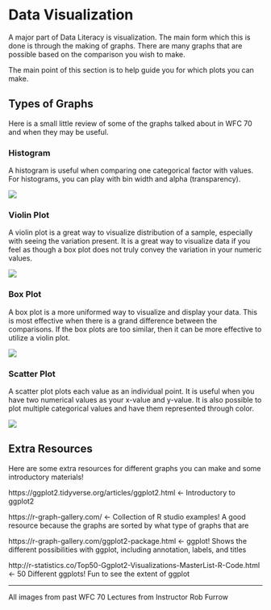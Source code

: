 # Data Visualization  

A major part of Data Literacy is visualization. The main form which this is done is through the making of graphs. There are many graphs that are possible based on the comparison you wish to make. 

The main point of this section is to help guide you for which plots you can make.

## Types of Graphs

Here is a small little review of some of the graphs talked about in WFC 70 and when they may be useful.

### Histogram

A histogram is useful when comparing one categorical factor with values. For histograms, you can play with bin width and alpha (transparency).

![](https://github.com/rahhernandez/wfc70/raw/refs/heads/main/histogram.png)

### Violin Plot

A violin plot is a great way to visualize distribution of a sample, especially with seeing the variation present. It is a great way to visualize data if you feel as though a box plot does not truly convey the variation in your numeric values.

![](https://github.com/rahhernandez/wfc70/raw/refs/heads/main/violin.png)

### Box Plot

A box plot is a more uniformed way to visualize and display your data. This is most effective when there is a grand difference between the comparisons. If the box plots are too similar, then it can be more effective to utilize a violin plot.

![](https://github.com/rahhernandez/wfc70/raw/refs/heads/main/boxplot.png)

### Scatter Plot

A scatter plot plots each value as an individual point. It is useful when you have two numerical values as your x-value and y-value. It is also possible to plot multiple categorical values and have them represented through color. 

![](https://github.com/rahhernandez/wfc70/raw/refs/heads/main/scatterplot.png)

## Extra Resources 

Here are some extra resources for different graphs you can make and some introductory materials!

https://ggplot2.tidyverse.org/articles/ggplot2.html ← Introductory to ggplot2

https://r-graph-gallery.com/ ← Collection of R studio examples! A good resource because the graphs are sorted by what type of graphs that are

https://r-graph-gallery.com/ggplot2-package.html ← ggplot! Shows the different possibilities with ggplot, including annotation, labels, and titles

http://r-statistics.co/Top50-Ggplot2-Visualizations-MasterList-R-Code.html ← 50 Different ggplots! Fun to see the extent of ggplot

---

All images from past WFC 70 Lectures from Instructor Rob Furrow